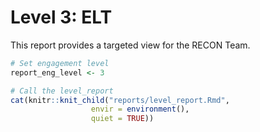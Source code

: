 # Level 3: ELT

This report provides a targeted view for the RECON Team. 

```r
# Set engagement level
report_eng_level <- 3

# Call the level_report
cat(knitr::knit_child("reports/level_report.Rmd",
                  envir = environment(), 
                  quiet = TRUE))
```
